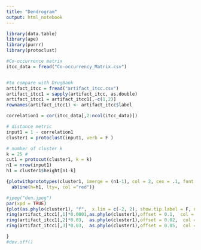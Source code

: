 ```yaml
---
title: "Dendrogram"
output: html_notebook
---
```


```r
library(data.table)
library(ape)
library(purrr)
library(protoclust)
```

```r
#Co-occurrence matrix
itcc_data = fread("Co-occurrency_Matrix.csv")


#to compare with DrugBank
artifact_itcc = fread("artifact_itcc.csv")
artifact_itcc1 = sapply(artifact_itcc, as.double)
artifact_itcc1 = artifact_itcc1[,-c(1,2)]
rownames(artifact_itcc1) <- artifact_itcc$label

```

```r
correlation1 = cor(itcc_data[,2:ncol(itcc_data)])

# distance metric
input1 = 1 - correlation1
cluster1 = protoclust(input1, verb = F )

# number of cluster k
k = 25 #
cut1 = protocut(cluster1, k = k)
n1 = nrow(input1)
h1 = cluster1$height[n1-k]
```
 

```r
{plotwithprototypes(cluster1, imerge = (n1-1), col = 2, cex = .1, font = 0.2, labels = NULL)
  abline(h=h1, lty=, col ="red")}
```


```r
#jpeg("den.jpeg")
par(xpd = TRUE)
{plot(as.phylo(cluster1), "f",  x.lim = c(-2, 2), show.tip.label = F, no.margin = TRUE)
ring(artifact_itcc1[,1]*0.0001,as.phylo(cluster1),offset = 0.1,  col = "turquoise" ) #count
ring(artifact_itcc1[,2]*0.03,  as.phylo(cluster1),offset = 0.02,  col = "orange1" )  #pgkp
ring(artifact_itcc1[,3]*0.03,  as.phylo(cluster1),offset = 0.05,  col = "steelblue3" ) #drugbank 

}
#dev.off()
```



